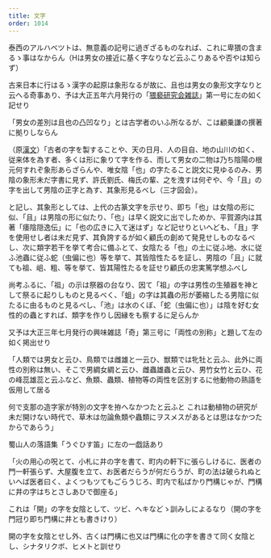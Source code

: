 ```yaml
---
title: 文字
order: 1014
---
```


泰西のアルハベツトは、無意義の記号に過ぎざるものなれば、これに卑猥の含まるゝ事はなからん（Hは男女の接近に基く字なりなど云ふこりあるや否やは知らず）

古来日本に行はるゝ漢字の起原は象形なるが故に、且也は男女の象形文字なりと云へる奇事あり、予は大正五年六月発行の「[猥褻研究会雑誌](/appendix/03/)」第一号に左の如く記せり

「男女の差別は且也の凸凹なり」とは古学者のいふ所なるが、こは顧乗謙の撰著に拠りしならん

（原[漢文](/main/13-chinese-literature/)）「古者の字を製することや、天の日月、人の目自、地の山川の如く、従来体を為す者、多くは形に象りて字を作る、而して男女の二物は乃ち陰陽の根元何すれぞ象形あらざらんや、唯女陰「也」の字たること説文に見ゆるのみ、男陰の象形未だ字書に見ず、許氏劉氏、梅氏の輩、之を洩すは何ぞや、今「且」の字を出して男陰の正字と為す、其象形見るべし（三才図会）。

と記し、其象形としては、上代の古篆文字を示せり、即ち「也」は女陰の形に似、「且」は男陰の形に似たり、「也」は早く説文に出でしためか、平賀源内は其著「痿陰隠逸伝」に「也の広きに入て迷はず」など記せりといへども、「且」字を使用せし者は未だ見ず、其負誇するが如く顧氏の創めて発見せしものなるべし、次に類字若干を挙て考合に備ふとて、女陰たる「也」の土に従ふ地、水に従ふ池蟲に従ふ蛇（虫偏に也）等を挙て、其皆陰性たるを証し、男陰の「且」に就ても祖、岨、粗、等を挙て、皆其陽性たるを証せり顧氏の忠実篤学想ふべし

尚考ふるに、「祖」の示は祭器の台なり、因て「祖」の字は男性の生殖器を神として祭るに起りしものと見るべく、「蛆」の字は其蟲の形が萎縮したる男陰に似たるに由るものと見るべし、「池」は水のくぼ、「蛇（虫偏に也）」は陰を好む女性的の蟲とすれば、類字を作りし因縁をも察するに足らんか


又予は大正三年七月発行の興味雑誌「奇」第三号に「両性の別称」と題して左の如く掲出せり

「人類では男女と云ひ、鳥類では雌雄と一云ひ、獣類では牝牡と云ふ、此外に両性の別称は無い、そこで男綢女綢と云ひ、雌蟲雄蟲と云ひ、男竹女竹と云ひ、花の峰蕊雄蕊と云ふなど、魚類、蟲類、植物等の両性を区別するに他動物の熟語を仮用して居る


何で支那の造字家が特別の文字を拵へなかつたと云ふと
これは動植物の研究が未だ開けない時代で、草木は勿論魚類や蟲類にヲスメスがあるとは思はなかつたからであらう」


蜀山人の落語集「うぐひす笛」に左の一戯話あり

「火の用心の呪とて、小札に井の字を書て、町内の軒下に張らしけるに、医者の門一軒張らず、大屋腹を立て、お医者だらうが何だらうが、町の法は破られぬといへば医者曰く、よくつもツてもごらうじろ、町内で私ばかり門構じゃが、門構に井の字はちとさしあひで御座る」

これは「開」の字を女陰として、ツビ、ヘキなどゝ訓みしによるなり（開の字を門冠り即ち門構に井とも書きけり）

開の字を女陰とせし外、古くは門構に也又は門構に化の字を書きて同く女陰とし、シナタリクボ、ヒメトと訓せり
